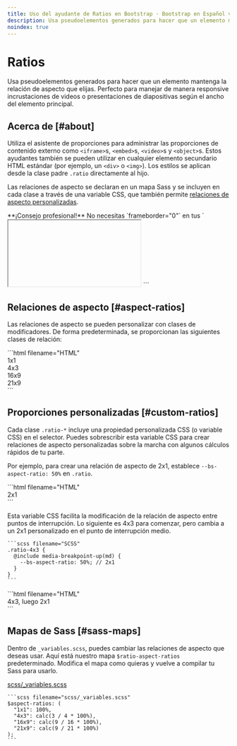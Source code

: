 ```yaml
---
title: Uso del ayudante de Ratios en Bootstrap · Bootstrap en Español v5.3
description: Usa pseudoelementos generados para hacer que un elemento mantenga la relación de aspecto que elijas. Perfecto para manejar de manera responsive incrustaciones de videos o presentaciones de diapositivas según el ancho del elemento principal.
noindex: true
---
```


# Ratios

Usa pseudoelementos generados para hacer que un elemento mantenga la relación de aspecto que elijas. Perfecto para manejar de manera responsive incrustaciones de videos o presentaciones de diapositivas según el ancho del elemento principal.

<MainBanner />

Acerca de [#about]
-------------------

Utiliza el asistente de proporciones para administrar las proporciones de contenido externo como `<iframe>`s, `<embed>`s, `<video>`s y `<object>`s. Estos ayudantes también se pueden utilizar en cualquier elemento secundario HTML estándar (por ejemplo, un `<div>` o `<img>`). Los estilos se aplican desde la clase padre `.ratio` directamente al hijo.

Las relaciones de aspecto se declaran en un mapa Sass y se incluyen en cada clase a través de una variable CSS, que también permite [relaciones de aspecto personalizadas](#custom-ratios).

<Callout type="info" emoji="">
**¡Consejo profesional!** No necesitas `frameborder="0"` en tus `<iframe>`s, ya que lo sobrescribimos en [Reboot](/bootstrap/5.3/content/reboot/).
</Callout>

Ejemplo [#example]
-------------------

Envuelve cualquier incrustación, como un `<iframe>`, en un elemento padre con `.ratio` y una clase de relación de aspecto. El tamaño del elemento hijo inmediato se ajusta automáticamente gracias a nuestro selector universal `.ratio > *`.

<DemoIframe path="/demos/bootstrap/5.3/helpers/ratio/example.html">
    ```html filename="HTML"
    <div class="ratio ratio-16x9">
        <iframe src="https://www.youtube.com/embed/mUxzKVrSAjs?rel=0" title="Video de YouTube"
            allowfullscreen=""></iframe>
    </div>
    ```
</DemoIframe>

Relaciones de aspecto [#aspect-ratios]
---------------------------------------

Las relaciones de aspecto se pueden personalizar con clases de modificadores. De forma predeterminada, se proporcionan las siguientes clases de relación:

<DemoIframe path="/demos/bootstrap/5.3/helpers/ratio/aspect-ratios.html">
    ```html filename="HTML"
    <div class="ratio ratio-1x1">
        <div>1x1</div>
    </div>
    <div class="ratio ratio-4x3">
        <div>4x3</div>
    </div>
    <div class="ratio ratio-16x9">
        <div>16x9</div>
    </div>
    <div class="ratio ratio-21x9">
        <div>21x9</div>
    </div>
    ```
</DemoIframe>

Proporciones personalizadas [#custom-ratios]
---------------------------------------------

Cada clase `.ratio-*` incluye una propiedad personalizada CSS (o variable CSS) en el selector. Puedes sobrescribir esta variable CSS para crear relaciones de aspecto personalizadas sobre la marcha con algunos cálculos rápidos de tu parte.

Por ejemplo, para crear una relación de aspecto de 2x1, establece `--bs-aspect-ratio: 50%` en `.ratio`.

<DemoIframe path="/demos/bootstrap/5.3/helpers/ratio/custom-ratios-1.html">
    ```html filename="HTML"
    <div class="ratio" style="--bs-aspect-ratio: 50%;">
        <div>2x1</div>
    </div>
    ```
</DemoIframe>

Esta variable CSS facilita la modificación de la relación de aspecto entre puntos de interrupción. Lo siguiente es 4x3 para comenzar, pero cambia a un 2x1 personalizado en el punto de interrupción medio.

    ```scss filename="SCSS"
    .ratio-4x3 {
      @include media-breakpoint-up(md) {
        --bs-aspect-ratio: 50%; // 2x1
      }
    }
    ```

<DemoIframe path="/demos/bootstrap/5.3/helpers/ratio/custom-ratios-2.html">
    ```html filename="HTML"
    <div class="ratio ratio-4x3">
        <div>4x3, luego 2x1</div>
    </div>
    ```
</DemoIframe>

Mapas de Sass [#sass-maps]
---------------------------

<ContentSuggestion />

Dentro de `_variables.scss`, puedes cambiar las relaciones de aspecto que deseas usar. Aquí está nuestro mapa `$ratio-aspect-ratios` predeterminado. Modifica el mapa como quieras y vuelve a compilar tu Sass para usarlo.

[scss/_variables.scss](https://github.com/twbs/bootstrap/blob/v5.3.2/scss/_variables.scss)

    ```scss filename="scss/_variables.scss"
    $aspect-ratios: (
      "1x1": 100%,
      "4x3": calc(3 / 4 * 100%),
      "16x9": calc(9 / 16 * 100%),
      "21x9": calc(9 / 21 * 100%)
    );
    ```